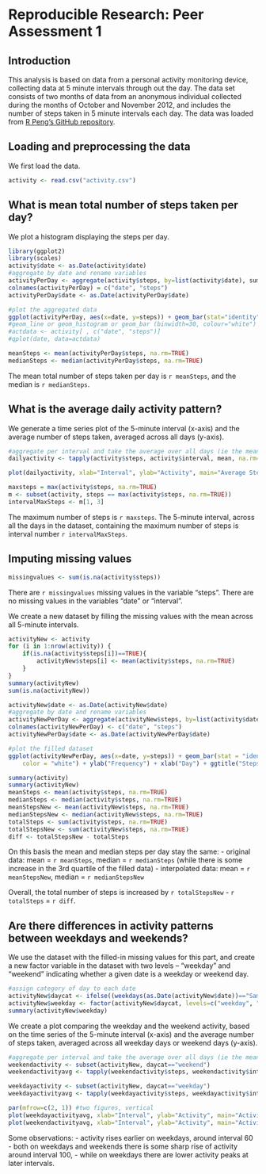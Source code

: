 # Reproducible Research: Peer Assessment 1
## Introduction
This analysis is based on data from a personal activity monitoring device, collecting data at 5 minute intervals through out the day. The data set consists of two months of data from an anonymous individual collected during the months of October and November 2012, and includes the number of steps taken in 5 minute intervals each day. The data was loaded from [R Peng's GitHub repository](https://github.com/rdpeng/RepData_PeerAssessment1). 

## Loading and preprocessing the data
We first load the data.
```r
activity <- read.csv("activity.csv")
```

## What is mean total number of steps taken per day?
We plot a histogram displaying the steps per day.
```r
library(ggplot2)
library(scales)
activity$date <- as.Date(activity$date)
#aggregate by date and rename variables
activityPerDay <- aggregate(activity$steps, by=list(activity$date), sum)
colnames(activityPerDay) = c("date", "steps")
activityPerDay$date <- as.Date(activityPerDay$date)

#plot the aggregated data
ggplot(activityPerDay, aes(x=date, y=steps)) + geom_bar(stat="identity", color="white") + ylab("Frequency") + xlab("Day") + ggtitle("Steps per Day")
#geom_line or geom_histogram or geom_bar (binwidth=30, colour="white")
#actdata <- activity[ , c("date", "steps")]
#qplot(date, data=actdata)
```

```r
meanSteps <- mean(activityPerDay$steps, na.rm=TRUE)
medianSteps <- median(activityPerDay$steps, na.rm=TRUE)
```
The mean total number of steps taken per day is `r meanSteps`, and the median is `r medianSteps`. 

## What is the average daily activity pattern?
We generate a time series plot of the 5-minute interval (x-axis) and the average number of steps taken, averaged across all days (y-axis).

```r
#aggregate per interval and take the average over all days (ie the mean)
dailyactivity <- tapply(activity$steps, activity$interval, mean, na.rm=TRUE)

plot(dailyactivity, xlab="Interval", ylab="Activity", main="Average Steps per Day", type="l")
```


```r
maxsteps = max(activity$steps, na.rm=TRUE)
m <- subset(activity, steps == max(activity$steps, na.rm=TRUE))
intervalMaxSteps <- m[1, 3]
```

The maximum number of steps is `r maxsteps`. The 5-minute interval, across all the days in the dataset, containing the maximum number of steps is interval number `r intervalMaxSteps`. 

## Imputing missing values
```r
missingvalues <- sum(is.na(activity$steps))
```
There are `r missingvalues` missing values in the variable "steps". There are no missing values in the variables "date" or "interval".

We create a new dataset by filling the missing values with the mean across all 5-minute intervals. 
```r
activityNew <- activity
for (i in 1:nrow(activity)) {
    if(is.na(activity$steps[i])==TRUE){
        activityNew$steps[i] <- mean(activity$steps, na.rm=TRUE)
    }
}
summary(activityNew)
sum(is.na(activityNew))
```

```r
activityNew$date <- as.Date(activityNew$date)
#aggregate by date and rename variables
activityNewPerDay <- aggregate(activityNew$steps, by=list(activity$date), sum)
colnames(activityNewPerDay) <- c("date", "steps")
activityNewPerDay$date <- as.Date(activityNewPerDay$date)

#plot the filled dataset
ggplot(activityNewPerDay, aes(x=date, y=steps)) + geom_bar(stat = "identity", 
    color = "white") + ylab("Frequency") + xlab("Day") + ggtitle("Steps per Day")
```


```r
summary(activity)
summary(activityNew)
meanSteps <- mean(activity$steps, na.rm=TRUE)
medianSteps <- median(activity$steps, na.rm=TRUE)
meanStepsNew <- mean(activityNew$steps, na.rm=TRUE)
medianStepsNew <- median(activityNew$steps, na.rm=TRUE) 
totalSteps <- sum(activity$steps, na.rm=TRUE)
totalStepsNew <- sum(activityNew$steps, na.rm=TRUE)
diff <- totalStepsNew - totalSteps
```
On this basis the mean and median steps per day stay the same: 
- original data: mean = `r meanSteps`, median = `r medianSteps` (while there is some increase in the 3rd quartile of the filled data)
- interpolated data: mean = `r meanStepsNew`, median = `r medianStepsNew`

Overall, the total number of steps is increased by `r totalStepsNew` - `r totalSteps` = `r diff`. 

## Are there differences in activity patterns between weekdays and weekends?

We use the dataset with the filled-in missing values for this part, and create a new factor variable in the dataset with two levels – “weekday” and “weekend” indicating whether a given date is a weekday or weekend day.


```r
#assign category of day to each date
activityNew$daycat <- ifelse((weekdays(as.Date(activityNew$date))=="Samstag" | weekdays(as.Date(activityNew$date)) == "Sonntag"), c("weekend"), c("weekday")) 
activityNew$weekday <- factor(activityNew$daycat, levels=c("weekday", "weekend"))
summary(activityNew$weekday)

``` 
We create a plot comparing the weekday and the weekend activity, based on the time series of the 5-minute interval (x-axis) and the average number of steps taken, averaged across all weekday days or weekend days (y-axis).

```r
#aggregate per interval and take the average over all days (ie the mean)
weekendactivity <- subset(activityNew, daycat=="weekend")
weekendactivityavg <- tapply(weekendactivity$steps, weekendactivity$interval, mean, na.rm=TRUE)

weekdayactivity <- subset(activityNew, daycat=="weekday")
weekdayactivityavg <- tapply(weekdayactivity$steps, weekdayactivity$interval, mean, na.rm=TRUE)

par(mfrow=c(2, 1)) #two figures, vertical
plot(weekdayactivityavg, xlab="Interval", ylab="Activity", main="Activity on Weekdays", type="l")
plot(weekendactivityavg, xlab="Interval", ylab="Activity", main="Activity on Weekends", type="l")

```
Some observations:
- activity rises earlier on weekdays, around interval 60
- both on weekdays and weekends there is some sharp rise of activity around interval 100, 
- while on weekdays there are lower activity peaks at later intervals. 
